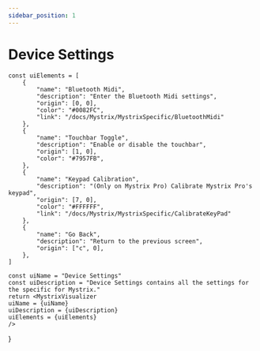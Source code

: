 ```yaml
---
sidebar_position: 1
---
```



# Device Settings

    const uiElements = [
        {
            "name": "Bluetooth Midi",
            "description": "Enter the Bluetooth Midi settings",
            "origin": [0, 0],
            "color": "#0082FC",
            "link": "/docs/Mystrix/MystrixSpecific/BluetoothMidi"
        },
        {
            "name": "Touchbar Toggle",
            "description": "Enable or disable the touchbar",
            "origin": [1, 0],
            "color": "#7957FB",
        },
        {
            "name": "Keypad Calibration",
            "description": "(Only on Mystrix Pro) Calibrate Mystrix Pro's keypad",
            "origin": [7, 0],
            "color": "#FFFFFF",
            "link": "/docs/Mystrix/MystrixSpecific/CalibrateKeyPad"
        },
        {
            "name": "Go Back",
            "description": "Return to the previous screen",
            "origin": ["c", 0],
        },
    ]

    const uiName = "Device Settings"
    const uiDescription = "Device Settings contains all the settings for the specific for Mystrix."
    return <MystrixVisualizer 
    uiName = {uiName}
    uiDescription = {uiDescription}
    uiElements = {uiElements}
    />
}

<DeviceSettings />

